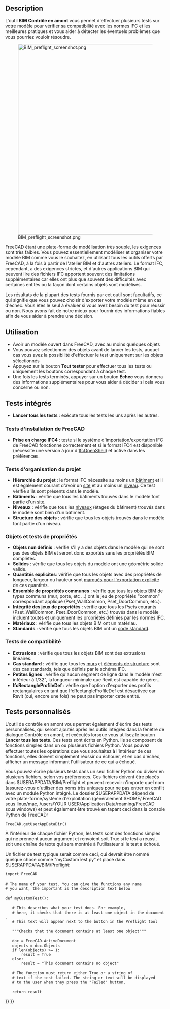 <languages/>

{{Docnav/fr
|[[Arch_Schedule/fr|Nomenclature]]
|[[BIM_TogglePanels/fr|Bascule des panneaux inférieurs]]
|[[BIM_Workbench/fr|Atelier BIM]]
|IconL=Arch_Schedule.svg
|IconR=BIM_TogglePanels.svg
|IconC=Workbench_BIM.svg
}}

{{GuiCommand/fr
|Name=BIM Preflight
|Name/fr=BIM Contrôle en amont
|MenuLocation=Gestion → Contrôler en amont...
|Workbenches=[[BIM_Workbench/fr|BIM]]
}}

==Description==

L'outil '''BIM Contrôle en amont''' vous permet d'effectuer plusieurs tests sur votre modèle pour vérifier sa compatibilité avec les normes IFC et les meilleures pratiques et vous aider à détecter les éventuels problèmes que vous pourriez vouloir résoudre.

[[Image:BIM preflight screenshot.png|600px]]

FreeCAD étant une plate-forme de modélisation très souple, les exigences sont très faibles. Vous pouvez essentiellement modéliser et organiser votre modèle BIM comme vous le souhaitez, en utilisant tous les outils offerts par FreeCAD, à la fois à partir de l'atelier BIM et d'autres ateliers. Le format IFC, cependant, a des exigences strictes, et d'autres applications BIM qui peuvent lire des fichiers IFC apportent souvent des limitations supplémentaires car elles ont plus que souvent des difficultés avec certaines entités ou la façon dont certains objets sont modélisés.

Les résultats de la plupart des tests fournis par cet outil sont facultatifs, ce qui signifie que vous pouvez choisir d'exporter votre modèle même en cas d'échec. Vous êtes le seul à évaluer si vous avez besoin du test pour réussir ou non. Nous avons fait de notre mieux pour fournir des informations fiables afin de vous aider à prendre une décision.

<span id="Usage"></span>
==Utilisation==

* Avoir un modèle ouvert dans FreeCAD, avec au moins quelques objets
* Vous pouvez sélectionner des objets avant de lancer les tests, auquel cas vous avez la possibilité d'effectuer le test uniquement sur les objets sélectionnés
* Appuyez sur le bouton '''Tout tester''' pour effectuer tous les tests ou uniquement les boutons correspondant à chaque test.
* Une fois les tests terminés, appuyer sur un bouton '''Échec''' vous donnera des informations supplémentaires pour vous aider à décider si cela vous concerne ou non.

<span id="Builtin_tests"></span>
== Tests intégrés ==

* '''Lancer tous les tests''' : exécute tous les tests les uns après les autres.

<span id="FreeCAD_setup_tests"></span>
=== Tests d'installation de FreeCAD ===

* ''' Prise en charge IFC4''' : teste si le système d'importation/exportation IFC de FreeCAD fonctionne correctement et si le format IFC4 est disponible (nécessite une version à jour d'[[Arch_IFC/fr|IfcOpenShell]]) et activé dans les préférences.

<span id="Project_organization_tests"></span>
=== Tests d'organisation du projet ===

* '''Hiérarchie du projet''' : le format IFC nécessite au moins un [[Arch Building/fr|bâtiment]] et il est également courant d'avoir un [[Arch Site/fr|site]] et au moins un [[Arch BuildingPart/fr|niveau]]. Ce test vérifie s'ils sont présents dans le modèle.
* '''Bâtiments''' : vérifie que tous les bâtiments trouvés dans le modèle font partie d'un [[Arch Site/fr|site]].
* '''Niveaux''' : vérifie que tous les [[Arch BuildingPart/fr|niveaux]] (étages du bâtiment) trouvés dans le modèle sont bien d'un bâtiment.
* '''Structure des objets''' : vérifie que tous les objets trouvés dans le modèle font partie d'un niveau.

<span id="Objects_&amp;_property_tests"></span>
=== Objets et tests de propriétés ===

* '''Objets non définis''' : vérifie s'il y a des objets dans le modèle qui ne sont pas des objets BIM et seront donc exportés sans les propriétés BIM complètes.
* '''Solides''' : vérifie que tous les objets du modèle ont une géométrie solide valide.
* '''Quantités explicites''': vérifie que tous les objets avec des propriétés de longueur, largeur ou hauteur sont [[BIM_IfcQuantities/fr|marqués pour l'exportation explicite]] de ces quantités.
* '''Ensemble de propriétés communes''' : vérifie que tous les objets BIM de types communs (mur, porte, etc ...) ont le jeu de propriétés "common" correspondant appliqué (Pset_WallCommon, Pset_DoorCommon, etc.).
* '''Intégrité des jeux de propriétés''' : vérifie que tous les Psets courants (Pset_WallCommon, Pset_DoorCommon, etc.) trouvés dans le modèle incluent toutes et uniquement les propriétés définies par les normes IFC.
* '''Matériaux''' : vérifie que tous les objets BIM ont un matériau.
* '''Standards''' : vérifie que tous les objets BIM ont un [[BIM_Classification/fr|code standard]].

<span id="Compatibility_tests"></span>
=== Tests de compatibilité ===

* '''Extrusions''' : vérifie que tous les objets BIM sont des extrusions linéaires.
* '''Cas standard''' : vérifie que tous les [[Arch Wall/fr|murs]] et [[Arch Structure/fr|éléments de structure]] sont des cas standards, tels que définis par le schéma IFC.
* '''Petites lignes''' : vérifie qu'aucun segment de ligne dans le modèle n'est inférieur à 1/32", la longueur minimale que Revit est capable de gérer...
* '''IfcRectangleProfileDef''' : vérifie que l'option d'exporter des profils rectangulaires en tant que IfcRectangleProfileDef est désactivée car Revit (oui, encore une fois) ne peut pas importer cette entité.

<span id="Custom_tests"></span>
== Tests personnalisés ==

L'outil de contrôle en amont vous permet également d'écrire des tests personnalisés, qui seront ajoutés après les outils intégrés dans la fenêtre de dialogue Contrôle en amont, et exécutés lorsque vous utilisez le bouton '''Lancer tous les tests'''. Ces tests sont écrits en Python. Ils se composent de fonctions simples dans un ou plusieurs fichiers Python. Vous pouvez effectuer toutes les opérations que vous souhaitez à l'intérieur de ces fonctions, elles doivent simplement réussir ou échouer, et en cas d'échec, afficher un message informant l'utilisateur de ce qui a échoué.

Vous pouvez écrire plusieurs tests dans un seul fichier Python ou diviser en plusieurs fichiers, selon vos préférences. Ces fichiers doivent être placés dans $USERAPPDATA/BIM/Preflight et peuvent recevoir n'importe quel nom (assurez-vous d'utiliser des noms très uniques pour ne pas entrer en conflit avec un module Python intégré. Le dossier $USERAPPDATA dépend de votre plate-forme/système d'exploitation (généralement $HOME/.FreeCAD sous linux/mac, /users/YOUR USER/Application Data/roaming/FreeCAD sous windows) et peut également être trouvé en tapant ceci dans la console Python de FreeCAD:

 FreeCAD.getUserAppDataDir()

À l'intérieur de chaque fichier Python, les tests sont des fonctions simples qui ne prennent aucun argument et renvoient soit True si le test a réussi, soit une chaîne de texte qui sera montrée à l'utilisateur si le test a échoué.

Un fichier de test typique serait comme ceci, qui devrait être nommé quelque chose comme "myCustomTest.py" et placé dans $USERAPPDATA/BIM/Preflight:

 import FreeCAD
 
 # The name of your test. You can give the functions any name
 # you want, the important is the description text below
 
 def myCustomTest():
 
    # This describes what your test does. For example,
    # here, it checks that there is at least one object in the document.
    # This text will appear next to the button in the Preflight tool
 
    """Checks that the document contains at least one object"""
 
    doc = FreeCAD.ActiveDocument
    objects = doc.Objects
    if len(objects) >= 1:
        result = True
    else:
        result = "This document contains no object"
 
    # The function must return either True or a string of
    # text if the test failed. The string or text will be displayed
    # to the user when they press the "Failed" button.
 
    return result


{{Docnav/fr
|[[Arch_Schedule/fr|Nomenclature]]
|[[BIM_TogglePanels/fr|Bascule des panneaux inférieurs]]
|[[BIM_Workbench/fr|Atelier BIM]]
|IconL=Arch_Schedule.svg
|IconR=BIM_TogglePanels.svg
|IconC=Workbench_BIM.svg
}}

{{BIM_Tools_navi{{#translation:}}}}
{{Userdocnavi{{#translation:}}}}